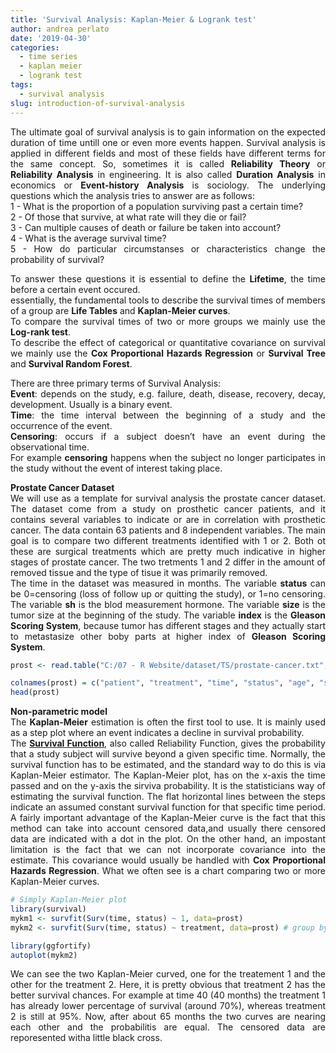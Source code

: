 ```yaml
---
title: 'Survival Analysis: Kaplan-Meier & Logrank test'
author: andrea perlato
date: '2019-04-30'
categories:
  - time series
  - kaplan meier
  - logrank test
tags:
  - survival analysis
slug: introduction-of-survival-analysis
---
```


<style>
body {
text-align: justify}
</style>

The ultimate goal of survival analysis is to gain information on the expected duration of time untill one or even more events happen. 
Survival analysis is applied in different fields and most of these fields have different terms for the same concept. So, sometimes it is called **Reliability Theory** or **Reliability Analysis** in engineering. It is also called **Duration Analysis** in economics or **Event-history Analysis** is sociology. The underlying questions which the analysis tries to answer are as follows: </br>
1 - What is the proportion of a population surviving past a certain time? </br>
2 - Of those that survive, at what rate will they die or fail? </br>
3 - Can multiple causes of death or failure be taken into account? </br>
4 - What is the average survival time? </br>
5 - How do particular circumstanses or characteristics change the probability of survival? </br>

To answer these questions it is essential to define the **Lifetime**, the time before a certain event occured. </br>
essentially, the fundamental tools to describe the survival times of members of a group are **Life Tables** and **Kaplan-Meier curves**. </br>
To compare the survival times of two or more groups we mainly use the **Log-rank test**. </br>
To describe the effect of categorical or quantitative covariance on survival we mainly use the **Cox Proportional Hazards Regression** or **Survival Tree** and **Survival Random Forest**.

There are three primary terms of Survival Analysis: </br>
**Event**: depends on the study, e.g. failure, death, disease, recovery, decay, development. Usually is a binary event. </br>
**Time**: the time interval between the beginning of a study and the occurrence of the event. </br>
**Censoring**: occurs if a subject doesn't have an event during the observational time. </br>
For example **censoring** happens when the subject no longer participates in the study without the event of interest taking place.

**Prostate Cancer Dataset** </br>
We will use as a template for survival analysis the prostate cancer dataset. The dataset come from a study on prosthetic cancer patients, and it contains several variables to indicate or are in correlation with prosthetic cancer. The data contain 63 patients and 8 independent variables. The main goal is to compare two different treatments identified with 1 or 2. Both ot these are surgical treatments which are pretty much indicative in higher stages of prostate cancer.
The two tretments 1 and 2 differ in the amount of removed tissue and the type of tisue it was primarily removed. </br>
The time in the dataset was measured in months. The variable **status** can be 0=censoring (loss of follow up or quitting the study), or 1=no censoring.
The variable **sh** is the blod measurement hormone. The variable **size** is the tumor size at the beginning of the study. The variable **index** is the **Gleason Scoring System**, because tumor has different stages and they actually start to metastasize other boby parts at higher index of **Gleason Scoring System**.

```r
prost <- read.table("C:/07 - R Website/dataset/TS/prostate-cancer.txt", header = FALSE)

colnames(prost) = c("patient", "treatment", "time", "status", "age", "sh", "size", "index")
head(prost)

```

**Non-parametric model** </br>
The **Kaplan-Meier** estimation is often the first tool to use. It is mainly used as a step plot where an event indicates a decline in survival probability. </br>
The [**Survival Function**](https://en.wikipedia.org/wiki/Survival_function), also called Reliability Function, gives the probability that a study subject will survive beyond a given specific time. Normally, the survival function has to be estimated, and the standard way to do this is via Kaplan-Meier estimator.
The Kaplan-Meier plot, has on the x-axis the time passed and on the y-axis the sirviva probability. It is the statisticians way of estimating the survival function. The flat horizontal lines between the steps indicate an assumed constant survival function for that specific time period. A fairly important advantage of the Kaplan-Meier curve is the fact that this method can take into account censored data,and usually there censored data are indicated with a dot in the plot. On the other hand, an impostant limitation is the fact that we can not incorporate covariance into the estimate. This covariance would usually be handled with **Cox Proportional Hazards Regression**. What we often see is a chart comparing two or more Kaplan-Meier curves.

```r
# Simply Kaplan-Meier plot
library(survival)
mykm1 <- survfit(Surv(time, status) ~ 1, data=prost)
mykm2 <- survfit(Surv(time, status) ~ treatment, data=prost) # group by treatment

library(ggfortify)
autoplot(mykm2)

```

We can see the two Kaplan-Meier curved, one for the treatement 1 and the other for the treatment 2. Here, it is pretty obvious that treatment 2 has the better survival chances. For example at time 40 (40 months) the treatment 1 has already lower percentage of survival (around 70%), whereas treatment 2 is still at 95%.
Now, after about 65 months the two curves are nearing each other and the probabilitis are equal. The censored data are reporesented witha little black cross.












